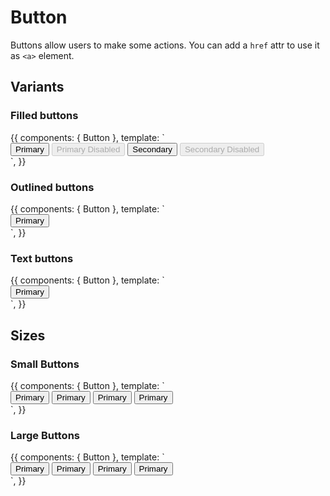   

<Meta title="Components|Buttons" component={Button} />

# Button

Buttons allow users to make some actions. You can add a `href` attr to use it as `<a>` element.

## Variants

### Filled buttons

<Preview>
  <Story name="Filled" parameters={{ decorators: [withA11y] }} inline={true}>
    {{
      components: { Button },
      template: `
        <div class="row-items">
          <Button :isLoading="isLoading" color="primary">Primary</Button>
          <Button :isLoading="isLoading" color="primary" disabled>Primary Disabled</Button>
          <Button :isLoading="isLoading" color="secondary">Secondary</Button>
          <Button :isLoading="isLoading" color="secondary" disabled>Secondary Disabled</Button>
        </div>
      `,
    }}
  </Story>
</Preview>

### Outlined buttons

<Preview>
  <Story name="Outlined" parameters={{ decorators: [withA11y] }} inline={true}>
    {{
      components: { Button },
      template: `
        <div class="row-items">
          <Button :isLoading="isLoading" color="primary" variant="outlined">Primary</Button>
        </div>
      `,
    }}
  </Story>
</Preview>

### Text buttons

<Preview>
  <Story name="Text" parameters={{ decorators: [withA11y] }} inline={true}>
    {{
      components: { Button },
      template: `
        <div class="row-items">
          <Button :isLoading="isLoading" color="primary" variant="text">Primary</Button>
        </div>
      `,
    }}
  </Story>
</Preview>

## Sizes

### Small Buttons
<Preview>
  <Story name="Small" parameters={{ decorators: [withA11y] }} inline={true}>
    {{
      components: { Button },
      template: `
          <div class="row-items">
            <Button :isLoading="isLoading" size="small" color="primary">Primary</Button>
            <Button :isLoading="isLoading" size="small" color="secondary">Primary</Button>
            <Button :isLoading="isLoading" variant="outlined" size="small" color="primary">Primary</Button>
            <Button :isLoading="isLoading" variant="text" size="small" color="primary">Primary</Button>
          </div>
      `,
    }}
  </Story>
</Preview>

### Large Buttons
<Preview>
  <Story name="Large" parameters={{ decorators: [withA11y] }} inline={true}>
    {{
      components: { Button },
      template: `
          <div class="row-items">
            <Button :isLoading="isLoading" size="large" color="primary">Primary</Button>
            <Button :isLoading="isLoading" size="large" color="secondary">Primary</Button>
            <Button :isLoading="isLoading" variant="outlined" size="large" color="primary">Primary</Button>
            <Button :isLoading="isLoading" variant="text" size="large" color="primary">Primary</Button>
          </div>
      `,
    }}
  </Story>
</Preview>